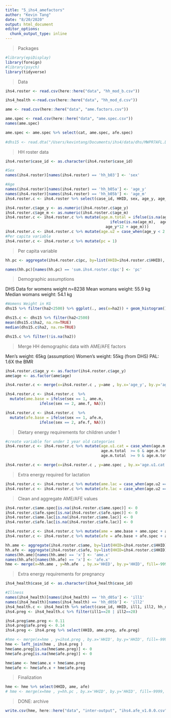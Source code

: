 ```yaml
---
title: "5_ihs4_amefactors"
author: "Kevin Tang"
date: "8/20/2020"
output: html_document
editor_options: 
  chunk_output_type: inline
---
```


> Packages

```r
#library(epiDisplay)
library(foreign)
#library(psych)
library(tidyverse)
```

>Data 

```r

ihs4.roster <- read.csv(here::here("data", "hh_mod_b.csv"))

ihs4_health <-read.csv(here::here("data", "hh_mod_d.csv"))

ame <- read.csv(here::here("data", "ame.factors.csv"))

ame.spec <- read.csv(here::here("data", "ame.spec.csv"))
names(ame.spec)

ame.spec <- ame.spec %>% select(cat, ame.spec, afe.spec)
  
#dhs15 <- read.dta("/Users/kevintang/Documents/ihs4/data/dhs/MWPR7AFL.DTA")

```


> HH roster data

```r
ihs4.roster$case_id <- as.character(ihs4.roster$case_id)

#Sex
names(ihs4.roster)[names(ihs4.roster) == 'hh_b03'] <- 'sex'

#Age
names(ihs4.roster)[names(ihs4.roster) == 'hh_b05a'] <- 'age_y'
names(ihs4.roster)[names(ihs4.roster) == 'hh_b05b'] <- 'age_m'
ihs4.roster.c <- ihs4.roster %>% select(case_id, HHID, sex, age_y, age_m)

ihs4.roster.c$age_y <- as.numeric(ihs4.roster.c$age_y)
ihs4.roster.c$age_m <- as.numeric(ihs4.roster.c$age_m)
ihs4.roster.c <- ihs4.roster.c %>% mutate(age.m.total = ifelse(is.na(age_y), age_m, 
                                              ifelse(is.na(age_m),  age_y*12, 
                                            age_y*12 + age_m)))
ihs4.roster.c <- ihs4.roster.c %>% mutate(age.u2 = case_when(age_y < 2 ~ "TRUE"))
#Per capita variable
ihs4.roster.c <- ihs4.roster.c %>% mutate(pc = 1)
```

> Per capita variable

```r
hh.pc <- aggregate(ihs4.roster.c$pc, by=list(HHID=ihs4.roster.c$HHID), FUN=sum)

names(hh.pc)[names(hh.pc) == 'sum.ihs4.roster.c$pc'] <- 'pc'
```


>Demographic assumptions

DHS Data for womens weight
n=8238
Mean womans weight: 55.9 kg
Median womans weight: 54.1 kg
```r
#Womens Weight in KG
dhs15 %>% filter(ha2<2500) %>% ggplot(., aes(x=ha2)) + geom_histogram() + theme_bw()

dhs15.c <- dhs15 %>% filter(ha2<2500) 
mean(dhs15.c$ha2, na.rm=TRUE)
median(dhs15.c$ha2, na.rm=TRUE)

dhs15.c %>% filter(!is.na(ha2))
```

>Merge HH demographic data with AME/AFE factors

Men's weight: 65kg (assumption)
Women's weight: 55kg (from DHS)
PAL: 1.6X the BMR
```r
ihs4.roster.c$age_y <- as.factor(ihs4.roster.c$age_y)
ame$age <- as.factor(ame$age)

ihs4.roster.c <- merge(x=ihs4.roster.c , y=ame , by.x='age_y', by.y='age', fill=-9999, all.x = TRUE) %>% arrange(case_id) %>% select(case_id, HHID, sex, age_y, age_m, age.m.total, age.u2, ame.m, ame.f, afe.m, afe.f)

ihs4.roster.c <- ihs4.roster.c  %>%
  mutate(ame.base = ifelse(sex == 1, ame.m,
               ifelse(sex == 2, ame.f, NA)))

ihs4.roster.c <- ihs4.roster.c  %>%
  mutate(afe.base = ifelse(sex == 1, afe.m,
               ifelse(sex == 2, afe.f, NA)))
```

> Dietary energy requirements for children under 1 

```r
#create variable for under 1 year old categories
ihs4.roster.c <- ihs4.roster.c %>% mutate(age.u1.cat = case_when(age.m.total  < 6 ~ "0-5 months",
                                          age.m.total  >= 6 & age.m.total  < 9 ~ "6-8 months",
                                          age.m.total  >= 9 & age.m.total  < 12 ~ "9-11 months"))

ihs4.roster.c <- merge(x=ihs4.roster.c , y=ame.spec , by.x='age.u1.cat', by.y='population', fill=-9999, all.x = TRUE) %>% arrange(case_id)
```

> Extra energy required for lactation

```r
ihs4.roster.c <- ihs4.roster.c %>% mutate(ame.lac = case_when(age.u2 =="TRUE" ~ 0.19))
ihs4.roster.c <- ihs4.roster.c %>% mutate(afe.lac = case_when(age.u2 =="TRUE" ~ 0.24))
```

> Clean and aggregate AME/AFE values

```r
ihs4.roster.c$ame.spec[is.na(ihs4.roster.c$ame.spec)] <- 0
ihs4.roster.c$afe.spec[is.na(ihs4.roster.c$afe.spec)] <- 0
ihs4.roster.c$ame.lac[is.na(ihs4.roster.c$ame.lac)] <- 0
ihs4.roster.c$afe.lac[is.na(ihs4.roster.c$afe.lac)] <- 0

ihs4.roster.c <- ihs4.roster.c %>% mutate(ame = ame.base + ame.spec + ame.lac)
ihs4.roster.c <- ihs4.roster.c %>% mutate(afe = afe.base + afe.spec + afe.lac)

hh.ame <- aggregate(ihs4.roster.c$ame, by=list(HHID=ihs4.roster.c$HHID), FUN=sum)
hh.afe <- aggregate(ihs4.roster.c$afe, by=list(HHID=ihs4.roster.c$HHID), FUN=sum)
names(hh.ame)[names(hh.ame) == 'x'] <- 'ame.x'
names(hh.afe)[names(hh.afe) == 'x'] <- 'afe.x'
hme <- merge(x=hh.ame , y=hh.afe  , by.x='HHID', by.y='HHID', fill=-9999, all.x = TRUE)

```


>Extra energy requirements for pregnancy

```r
ihs4_health$case_id <- as.character(ihs4_health$case_id)

#Illness
names(ihs4_health)[names(ihs4_health) == 'hh_d05a'] <- 'ill1'
names(ihs4_health)[names(ihs4_health) == 'hh_d05b'] <- 'ill2'
ihs4_health.c <- ihs4_health %>% select(case_id, HHID, ill1, ill2, hh_d05_oth)
ihs4.preg <- ihs4_health.c %>% filter(ill1==28 | ill2==28)

ihs4.preg$ame.preg <- 0.11
ihs4.preg$afe.preg <- 0.14
ihs4.preg <- ihs4.preg %>% select(HHID, ame.preg, afe.preg)

#hme <- merge(x=hme , y=ihs4.preg , by.x='HHID', by.y='HHID', fill=-9999, all.x = TRUE) 
hme <- left_join(hme , ihs4.preg ) 
hme$ame.preg[is.na(hme$ame.preg)] <- 0
hme$afe.preg[is.na(hme$afe.preg)] <- 0

hme$ame <- hme$ame.x + hme$ame.preg
hme$afe <- hme$afe.x + hme$afe.preg

```

>Finalization

```r
hme <- hme %>% select(HHID, ame, afe)
# hme <- merge(x=hme , y=hh.pc , by.x='HHID', by.y='HHID', fill=-9999, all.x = TRUE)
```

> DONE: archive

```r

write.csv(hme, here::here("data", "inter-output", "ihs4.afe_v1.0.0.csv"), row.names = FALSE)

```